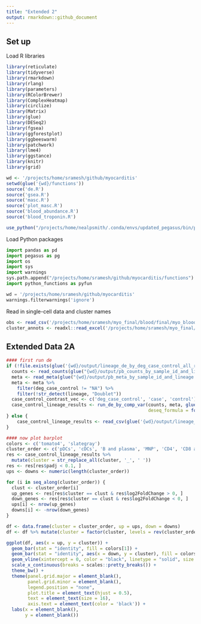 ```yaml
---
title: "Extended 2"
output: rmarkdown::github_document
---
```


## Set up


Load R libraries
```r
library(reticulate)
library(tidyverse)
library(rmarkdown)
library(rlang)
library(parameters)
library(RColorBrewer)
library(ComplexHeatmap)
library(circlize)
library(Matrix)
library(glue)
library(DESeq2)
library(fgsea)
library(ggforestplot)
library(ggbeeswarm)
library(patchwork)
library(lme4)
library(ggstance)
library(knitr)
library(grid)

wd <- '/projects/home/sramesh/github/myocarditis'
setwd(glue('{wd}/functions'))
source('de.R')
source('gsea.R')
source('masc.R')
source('plot_masc.R')
source('blood_abundance.R')
source('blood_troponin.R')

use_python("/projects/home/nealpsmith/.conda/envs/updated_pegasus/bin/python")
```

Load Python packages
```python
import pandas as pd
import pegasus as pg
import os
import sys
import warnings
sys.path.append("/projects/home/sramesh/github/myocarditis/functions")
import python_functions as pyfun

wd = '/projects/home/sramesh/github/myocarditis'
warnings.filterwarnings('ignore')
```

Read in single-cell data and cluster names
```r
obs <- read_csv('/projects/home/sramesh/myo_final/blood/final/myo_blood_global_obs.csv')
cluster_annots <- readxl::read_excel('/projects/home/sramesh/myo_final/blood/other_stuff/cluster_annotations.xlsx')
```

## Extended Data 2A
```r
#### first run de
if (!file.exists(glue('{wd}/output/lineage_de_by_deg_case_control_all_results.csv'))) {
  counts <- read_counts(glue("{wd}/output/pb_counts_by_sample_id_and_lineage.csv"))
  meta <- read_meta(glue("{wd}/output/pb_meta_by_sample_id_and_lineage.csv"))
  meta <- meta %>%
    filter(deg_case_control != "NA") %>%
    filter(!str_detect(lineage, "Doublet"))
  case_control_contrast_vec <- c('deg_case_control', 'case', 'control')
  case_control_lineage_results <- run_de_by_comp_var(counts, meta, glue('{wd}/output/lineage'), case_control_contrast_vec,
                                                     deseq_formula = formula("~ deg_case_control + sex + ici_type"))
} else {
    case_control_lineage_results <- read_csv(glue('{wd}/output/lineage_de_by_deg_case_control_all_results.csv'))
}

#### now plot barplot
colors <- c('tomato4', 'slategray')
cluster_order <- c('pDCs', 'cDCs', 'B and plasma', 'MNP', 'CD4', 'CD8 and NK')
res <- case_control_lineage_results %>%
  mutate(cluster = str_replace_all(cluster, '_', ' '))
res <- res[res$padj < 0.1, ]
ups <- downs <- numeric(length(cluster_order))

for (i in seq_along(cluster_order)) {
  clust <- cluster_order[i]
  up_genes <- res[res$cluster == clust & res$log2FoldChange > 0, ]
  down_genes <- res[res$cluster == clust & res$log2FoldChange < 0, ]
  ups[i] <- nrow(up_genes)
  downs[i] <- -nrow(down_genes)
}

df <- data.frame(cluster = cluster_order, up = ups, down = downs)
df <- df %>% mutate(cluster = factor(cluster, levels = rev(cluster_order)))

ggplot(df, aes(x = up, y = cluster)) +
  geom_bar(stat = "identity", fill = colors[1]) +
  geom_bar(stat = "identity", aes(x = down, y = cluster), fill = colors[2]) +
  geom_vline(xintercept = 0, color = "black", linetype = "solid", size = 0.5) +
  scale_x_continuous(breaks = scales::pretty_breaks()) +
  theme_bw() +
  theme(panel.grid.major = element_blank(),
        panel.grid.minor = element_blank(),
        legend.position = "none",
        plot.title = element_text(hjust = 0.5),
        text = element_text(size = 16),
        axis.text = element_text(color = 'black')) +
  labs(x = element_blank(),
       y = element_blank())
```
